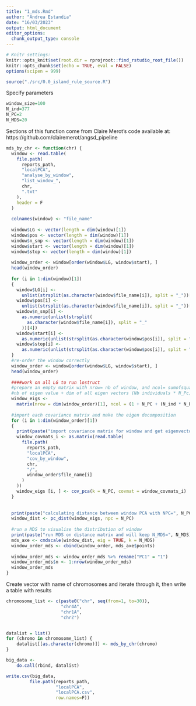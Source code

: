 ```yaml
---
title: "1_mds.Rmd"
author: "Andrea Estandia"
date: "16/03/2023"
output: html_document
editor_options: 
  chunk_output_type: console
---
```

  
```r
# Knitr settings: 
knitr::opts_knit$set(root.dir = rprojroot::find_rstudio_root_file())
knitr::opts_chunk$set(echo = TRUE, eval = FALSE)
options(scipen = 999)
```

```r
source("./src/0.0_island_rule_source.R")
```

Specify parameters
```r
window_size=100
N_ind=377
N_PC=2
N_MDS=20
```

Sections of this function come from Claire Merot's code available at:
https://github.com/clairemerot/angsd_pipeline
```r
mds_by_chr <- function(chr) {
  window <- read.table(
    file.path(
      reports_path,
      "localPCA",
      "analyse_by_window",
      "list_window_",
      chr,
      ".txt"
    ),
    header = F
  )
  
  colnames(window) <- "file_name"
  
  window$LG <- vector(length = dim(window)[1])
  window$pos <- vector(length = dim(window)[1])
  window$n_snp <- vector(length = dim(window)[1])
  window$start <- vector(length = dim(window)[1])
  window$stop <- vector(length = dim(window)[1])
  
  window_order <- window[order(window$LG, window$start), ]
  head(window_order)
  
  for (i in 1:dim(window)[1])
  {
    window$LG[i] <-
      unlist(strsplit(as.character(window$file_name[i]), split = "_"))[2]
    window$pos[i] <-
      unlist(strsplit(as.character(window$file_name[i]), split = "_"))[3]
    window$n_snp[i] <-
      as.numeric(unlist(strsplit(
        as.character(window$file_name[i]), split = "_"
      ))[4])
    window$start[i] <-
      as.numeric(unlist(strsplit(as.character(window$pos[i]), split = "-"))[1])
    window$stop[i] <-
      as.numeric(unlist(strsplit(as.character(window$pos[i]), split = "-"))[2])
  }
  #re-order the window correctly
  window_order <- window[order(window$LG, window$start), ]
  head(window_order)
  
  ####work on all LG to run lostruct
  #prepare an empty matrix with nrow= nb of window, and ncol= sumofsquares + 
  #nb of eigen value + dim of all eigen vectors (Nb individuals * N_Pc)
  window_eigs <-
    matrix(nrow = dim(window_order)[1], ncol = (1 + N_PC + (N_ind * N_PC)))
  
  #import each covariance matrix and make the eigen decomposition
  for (i in 1:dim(window_order)[1])
  {
    print(paste("import covariance matrix for window and get eigenvectors", i))
    window_covmats_i <- as.matrix(read.table(
      file.path(
        reports_path,
        "localPCA",
        "cov_by_window",
        chr,
        "/",
        window_order$file_name[i]
      )
    ))
    window_eigs [i, ] <- cov_pca(k = N_PC, covmat = window_covmats_i)
  }
  
  
  print(paste("calculating distance between window PCA with NPC=", N_PC))
  window_dist <- pc_dist(window_eigs, npc = N_PC)
  
  #run a MDS to visualise the distribution of window
  print(paste("run MDS on distance matrix and will keep N_MDS=", N_MDS))
  mds_axe <- cmdscale(window_dist, eig = TRUE, k = N_MDS)
  window_order_mds <- cbind(window_order, mds_axe$points)
  
  window_order_mds <- window_order_mds %>% rename("PC1" = "1")
  window_order_mds$n <- 1:nrow(window_order_mds)
  window_order_mds
}
```

Create vector with name of chromosomes and iterate through it, then write a table with results
```r
chromosome_list <- c(paste0("chr", seq(from=1, to=30)), 
                     "chr4A", 
                     "chr1A", 
                     "chrZ")


datalist = list()
for (chromo in chromosome_list) {
	datalist[[as.character(chromo)]] <- mds_by_chr(chromo)
}

big_data <- 
	do.call(rbind, datalist)

write.csv(big_data, 
         file.path(reports_path,
                   "localPCA",
                   "localPCA.csv", 
                   row.names=F))

```
